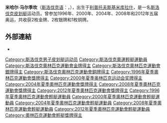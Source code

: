 {{Infobox sportsperson
| headercolor    = 
| name           = Michal Martikán
| image          = 2019 ICF Canoe slalom World Championships 129 - Michal Martikán.jpg
| caption        = Martikán in 2019
| nationality    = 斯洛伐克
| residence      = 
| birth_date     = {{birth date and age|1979|5|18|df=yes}}
| birth_place    = [[捷克斯洛伐克|捷克斯洛伐克]][[利普托夫斯基米庫拉什|利普托夫斯基米庫拉什]]
| height         = {{height|m=1.70}}
| weight         = {{convert|74|kg}}
| website        = https://web.archive.org/web/20120717041543/http://www.michalmartikan.sk/
| country        = [[斯洛伐克|斯洛伐克]]
| sport          = [[輕艇激流|輕艇激流]]
| event          = C-1
| collegeteam    = 
| club           = Dukla Liptovský Mikuláš
| team           = 
| turnedpro      = 
| coach          = 
| retired        = 
| coaching       = 
| worlds         = 
| regionals      = 
| nationals      = 
| olympics       = 
| paralympics    = 
| highestranking = 
| pb             = 
| medaltemplates = 
{{MedalOlympic}}
{{MedalGold|[[1996年夏季奧林匹克運動會|1996年亞特蘭大]]|[[1996年夏季奧林匹克運動會皮划艇比賽|C-1]]}}
{{MedalGold|[[2008年夏季奧林匹克運動會|2008年北京]]|[[2008年夏季奧林匹克運動會皮划艇比賽|C-1]]}}
{{MedalSilver|[[2000年夏季奧林匹克運動會|2000年悉尼]]|[[2000年夏季奧林匹克運動會皮划艇比賽|C-1]]}}
{{MedalSilver|[[2004年夏季奧林匹克運動會|2004年雅典]]|[[2004年夏季奧林匹克運動會皮划艇比賽|C-1]]}}
}}
'''米哈尔·马尔季坎'''（[[斯洛伐克语|斯洛伐克语]]：'''{{lang|sv|Michal Martikán}}'''，{{bd|1979年|5月18日|catIdx=Martikan, Michal}}），出生于[[利普托夫斯基米库拉什|利普托夫斯基米库拉什]]，是一名[[斯洛伐克|斯洛伐克]][[皮划艇|皮划艇]]运动员。曾参加1996年、2000年、2004年、2008年和2012年五届奥运，共收获2枚金牌、2枚银牌和1枚铜牌。

==外部連結==
* {{Sports-reference|ma/michal-martikan-1.html}}

{{s-start}}
{{s-sports|oly}}
{{succession box
| before = [[Slavomír_Kňazovický|Slavomír Kňazovický]]
| title = {{SVK}}掌旗官
| years = [[2004年夏季奧林匹克運動會|2004 雅典]]
| after = [[埃萊娜·卡莉斯卡|埃萊娜·卡莉斯卡]]
}}
{{s-end}}
{{奧林匹克運動會輕艇激流C1金牌}}
{{DEFAULTSORT:Martikan, Michal}}
[[Category:斯洛伐克男子皮划艇运动员|Category:斯洛伐克男子皮划艇运动员]]
[[Category:斯洛伐克奧運輕艇運動員|Category:斯洛伐克奧運輕艇運動員]]
[[Category:斯洛伐克奧林匹克運動會金牌得主|Category:斯洛伐克奧林匹克運動會金牌得主]]
[[Category:斯洛伐克奧林匹克運動會銀牌得主|Category:斯洛伐克奧林匹克運動會銀牌得主]]
[[Category:斯洛伐克奧林匹克運動會銅牌得主|Category:斯洛伐克奧林匹克運動會銅牌得主]]
[[Category:1996年夏季奧林匹克運動會獎牌得主|Category:1996年夏季奧林匹克運動會獎牌得主]]
[[Category:2000年夏季奥林匹克运动会奖牌得主|Category:2000年夏季奥林匹克运动会奖牌得主]]
[[Category:2004年夏季奧林匹克運動會獎牌得主|Category:2004年夏季奧林匹克運動會獎牌得主]]
[[Category:2008年夏季奧林匹克運動會獎牌得主|Category:2008年夏季奧林匹克運動會獎牌得主]]
[[Category:2012年夏季奧林匹克運動會獎牌得主|Category:2012年夏季奧林匹克運動會獎牌得主]]
[[Category:1996年夏季奧林匹克運動會輕艇運動員|Category:1996年夏季奧林匹克運動會輕艇運動員]]
[[Category:2000年夏季奧林匹克運動會輕艇運動員|Category:2000年夏季奧林匹克運動會輕艇運動員]]
[[Category:2004年夏季奧林匹克運動會輕艇運動員|Category:2004年夏季奧林匹克運動會輕艇運動員]]
[[Category:2008年夏季奧林匹克運動會輕艇運動員|Category:2008年夏季奧林匹克運動會輕艇運動員]]
[[Category:2012年夏季奧林匹克運動會輕艇運動員|Category:2012年夏季奧林匹克運動會輕艇運動員]]
[[Category:奧林匹克運動會輕艇獎牌得主|Category:奧林匹克運動會輕艇獎牌得主]]